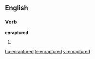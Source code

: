 ==English==

===Verb===
'''enraptured'''

# {{past of|[[enrapture]]}}

[[hu:enraptured]]
[[te:enraptured]]
[[vi:enraptured]]